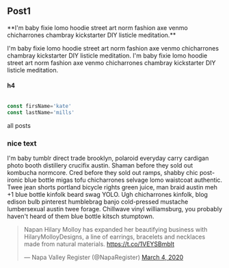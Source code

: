 
<section className="mdx-page">

<h2 title>Post1</h2>
**I'm baby fixie lomo hoodie street art norm fashion axe venmo chicharrones chambray kickstarter DIY listicle meditation.**

I'm baby fixie lomo hoodie street art norm fashion axe venmo chicharrones chambray kickstarter DIY listicle meditation.
I'm baby fixie lomo hoodie street art norm fashion axe venmo chicharrones chambray kickstarter DIY listicle meditation.

<h4>h4</h4>
<div className="code">

```js

const firsName='kate'
const lastName='mills'

```
</div>

<Link to="/posts" className="btn center-btn">all posts</Link>

<div className="nice-text">

<h3>nice text</h3>

<FiInfo className="nice-text-icon"/>

I'm baby tumblr direct trade brooklyn, polaroid everyday carry cardigan photo booth distillery crucifix austin. Shaman before they sold out kombucha normcore. Cred before they sold out ramps, shabby chic post-ironic blue bottle migas tofu chicharrones selvage lomo waistcoat authentic. Twee jean shorts portland bicycle rights green juice, man braid austin meh +1 blue bottle kinfolk beard swag YOLO. Ugh chicharrones kinfolk, blog edison bulb pinterest humblebrag banjo cold-pressed mustache lumbersexual austin twee forage. Chillwave vinyl williamsburg, you probably haven't heard of them blue bottle kitsch stumptown.


</div>


<blockquote class="twitter-tweet"><p lang="en" dir="ltr">Napan Hilary Molloy has expanded her beautifying business with HilaryMolloyDesigns, a line of earrings, bracelets and necklaces made from natural materials. <a href="https://t.co/1VEYSBmblt">https://t.co/1VEYSBmblt</a></p>&mdash; Napa Valley Register (@NapaRegister) <a href="https://twitter.com/NapaRegister/status/1235062448572362753?ref_src=twsrc%5Etfw">March 4, 2020</a></blockquote> <script async src="https://platform.twitter.com/widgets.js" charset="utf-8"></script>

<LikeButton />


</section>
